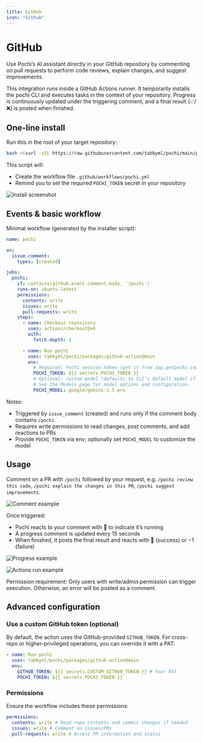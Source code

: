 ```yaml
---
title: GitHub
icon: "Github"
---
```


# GitHub

Use Pochi’s AI assistant directly in your GitHub repository by commenting on pull requests to perform code reviews, explain changes, and suggest improvements.

<Callout type="info" title="How it works">
  This integration runs inside a GitHub Actions runner. It temporarily installs
  the pochi CLI and executes tasks in the context of your repository. Progress
  is continuously updated under the triggering comment, and a final result
  (✅/❌) is posted when finished.
</Callout>

## One-line install

Run this in the root of your target repository:

```bash
bash <(curl -sSL https://raw.githubusercontent.com/tabbyml/pochi/main/packages/github-action/scripts/install)
```

This script will:

- Create the workflow file `.github/workflows/pochi.yml`
- Remind you to set the required `POCHI_TOKEN` secret in your repository

![Install screenshot](../assets/images/github-install.png)

## Events & basic workflow

Minimal workflow (generated by the installer script):

```yaml
name: pochi

on:
  issue_comment:
    types: [created]

jobs:
  pochi:
    if: contains(github.event.comment.body, '/pochi')
    runs-on: ubuntu-latest
    permissions:
      contents: write
      issues: write
      pull-requests: write
    steps:
      - name: Checkout repository
        uses: actions/checkout@v4
        with:
          fetch-depth: 1

      - name: Run pochi
        uses: tabbyml/pochi/packages/github-action@main
        env:
          # Required: Pochi session token (get it from app.getpochi.com and add as a repository secret)
          POCHI_TOKEN: ${{ secrets.POCHI_TOKEN }}
          # Optional: custom model (defaults to CLI's default model if not set)
          # See the Models page for model options and configuration
          POCHI_MODEL: google/gemini-2.5-pro
```

Notes:

- Triggered by `issue_comment` (created) and runs only if the comment body contains `/pochi`
- Requires write permissions to read changes, post comments, and add reactions to PRs
- Provide `POCHI_TOKEN` via env; optionally set `POCHI_MODEL` to customize the model

## Usage

Comment on a PR with `/pochi` followed by your request, e.g. `/pochi review this code`, `/pochi explain the changes in this PR`, `/pochi suggest improvements`.

![Comment example](../assets/images/github-comment.png)

Once triggered:

- Pochi reacts to your comment with 👀 to indicate it’s running
- A progress comment is updated every 15 seconds
- When finished, it posts the final result and reacts with 🚀 (success) or −1 (failure)

![Progress example](../assets/images/github-progress.png)

![Actions run example](../assets/images/github-action-run.png)

Permission requirement: Only users with write/admin permission can trigger execution. Otherwise, an error will be posted as a comment.

## Advanced configuration

### Use a custom GitHub token (optional)

By default, the action uses the GitHub-provided `GITHUB_TOKEN`. For cross-repo or higher-privileged operations, you can override it with a PAT:

```yaml
- name: Run pochi
  uses: tabbyml/pochi/packages/github-action@main
  env:
    GITHUB_TOKEN: ${{ secrets.CUSTOM_GITHUB_TOKEN }} # Your PAT
    POCHI_TOKEN: ${{ secrets.POCHI_TOKEN }}
```

### Permissions

Ensure the workflow includes these permissions:

```yaml
permissions:
  contents: write # Read repo contents and commit changes if needed
  issues: write # Comment on issues/PRs
  pull-requests: write # Access PR information and status
```
